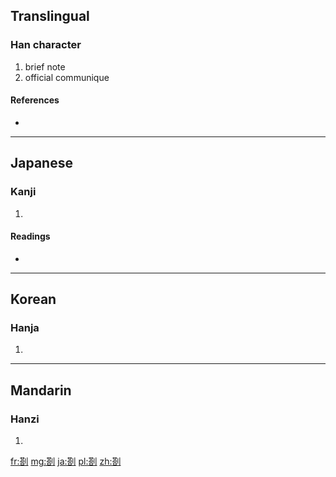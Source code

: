 {{also|箚}}
==Translingual==

===Han character===
{{Han char|rn=18|rad=刀|as=10|sn=12|four=|canj=廿口中弓 (TRLN)}}

# brief note
# official communique

====References====
* {{Han ref|kx=0142.360|dkj=02113|dj=0323.050|hdz=10347.150|uh=5273|ud=21107}}

----

==Japanese==

===Kanji===
{{ja-kanji|grade=|rs=刀10}}

# {{defn|lang=ja|sort=刀10}}

====Readings====
* {{ja-readings|on=[[とう]] (tō), [[さつ]] (satsu)|kun=[[かぎ]] (kagi), [[かま]] (kama), [[さす]] (sasu)}}

----

==Korean==

===Hanja===
{{ko-hanja|hangeul=차|rv=cha|mr=ch'a}}

# {{defn|lang=ko|sort=刀10}}

----

==Mandarin==

===Hanzi===
{{cmn-hanzi|pin=[[zhā]] ([[zha1]])|wg=cha<sup>1</sup>}}

# {{defn|lang=cmn|sort=刀10}}

[[fr:剳]]
[[mg:剳]]
[[ja:剳]]
[[pl:剳]]
[[zh:剳]]